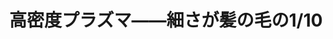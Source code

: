 ﻿---
title: "高密度プラズマ――細さが髪の毛の1/10"
category: "工学院"
vol: 17
interviewee: "石井 彰三 "
url: ""
tags: ["プラズマ"]
pdf: "17-8.pdf"
career: ""
pdfurl: "17-8/17-8.pdf"
preface: ""
---
